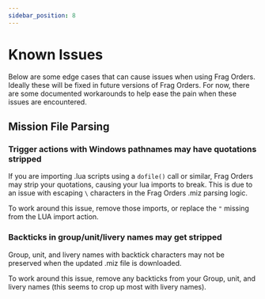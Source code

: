 ```yaml
---
sidebar_position: 8
---
```


# Known Issues

Below are some edge cases that can cause issues when using Frag Orders. Ideally these will be fixed in future versions of Frag Orders. For now, there are some documented workarounds to help ease the pain when these issues are encountered.

## Mission File Parsing

### Trigger actions with Windows pathnames may have quotations stripped

If you are importing .lua scripts using a `dofile()` call or similar, Frag Orders may strip your quotations, causing your lua imports to break. This is due to an issue with escaping `\` characters in the Frag Orders .miz parsing logic.

To work around this issue, remove those imports, or replace the `"` missing from the LUA import action. 

### Backticks in group/unit/livery names may get stripped

Group, unit, and livery names with backtick characters may not be preserved when the updated .miz file is downloaded.

To work around this issue, remove any backticks from your Group, unit, and livery names (this seems to crop up most with livery names).